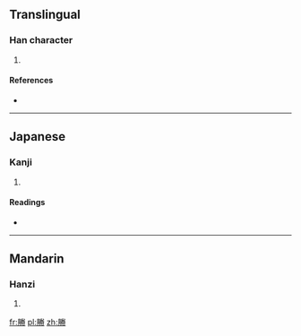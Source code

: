 ==Translingual==

===Han character===
{{Han char|rn=130|rad=肉|as=09|sn=13|four=|canj=月火手月 (BFQB)}}

# {{defn|Han|sort=肉09}}

====References====
* {{Han ref|kx=0335.151|dkj=09025|hdz=32099.010|uh=5E50|ud=24144}}

----

==Japanese==

===Kanji===
{{ja-kanji|grade=|rs=肉09}}

# {{defn|lang=ja|sort=肉09}}

====Readings====
* {{ja-readings|on=[[とう]] (tō), [[どう]] (dō)|kun=[[においぶくろ]] (nioibukuro), [[ふくろ]] (fukuro)}}

----

==Mandarin==

===Hanzi===
{{cmn-hanzi|pin=[[téng]] ([[teng2]]), [[jǐng]] ([[jing3]])|wg=t'eng<sup>2</sup>, ching<sup>3</sup>}}

# {{defn|lang=cmn|sort=肉09}}

[[fr:幐]]
[[pl:幐]]
[[zh:幐]]